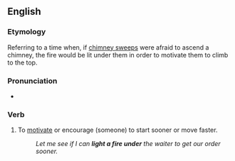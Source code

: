 ==English==

===Etymology===
Referring to a time when, if [[chimney sweep]]s were afraid to ascend a chimney, the fire would be lit under them in order to motivate them to climb to the top.

===Pronunciation===
* {{audio|en|En-au-light a fire under.ogg|Audio (AU)}}

===Verb===
{{head|en|verb|head=[[light]] [[a]] [[fire]] [[under]] (someone)}}

# {{lb|en|idiomatic}} To [[motivate]] or encourage (someone) to start sooner or move faster.
#: ''Let me see if I can '''light a fire under''' the waiter to get our order sooner.''